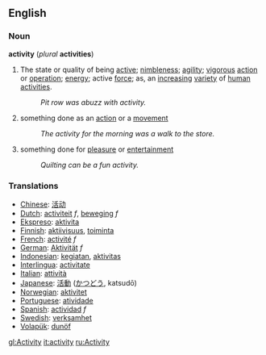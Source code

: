 ==English==
===Noun===
'''activity''' (''plural'' '''activities''')
#The state or quality of being [[active]]; [[nimbleness]]; [[agility]]; [[vigorous]] [[action]] or [[operation]]; [[energy]]; active [[force]]; as, an [[increasing]] [[variety]] of [[human]] [[activities]].
#: ''Pit row was abuzz with activity.''
# something done as an [[action]] or a [[movement]]
#: ''The activity for the morning was a walk to the store.''
# something done for [[pleasure]] or [[entertainment]]
#: ''Quilting can be a fun activity.''

=== Translations === 
*[[Chinese]]: [[活动]]
*[[Dutch]]: [[activiteit]] ''f'', [[beweging]] ''f''
*[[Ekspreso]]: [[aktivita]]
*[[Finnish]]: [[aktiivisuus]], [[toiminta]]
*[[French]]: [[activité]] ''f''
*[[German]]: [[Aktivität]] ''f''
*[[Indonesian]]: [[giat|kegiatan]], [[aktivitas]] 
*[[Interlingua]]: [[activitate]] 
*[[Italian]]: [[attività]] 
*[[Japanese]]: [[活動]] ([[かつどう]], katsudō) 
*[[Norwegian]]: [[aktivitet]]
*[[Portuguese]]: [[atividade]] 
*[[Spanish]]: [[actividad]] ''f''
*[[Swedish]]: [[verksamhet]] 
*[[Volapük]]: [[dunöf]]

[[gl:Activity]]
[[it:activity]]
[[ru:Activity]]